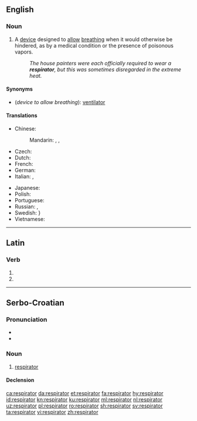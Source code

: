 ==English==

===Noun===
{{en-noun}}

# A [[device]] designed to [[allow]] [[breathe|breathing]] when it would otherwise be hindered, as by a medical condition or the presence of poisonous vapors.
#: ''The house painters were each officially required to wear a '''respirator''', but this was sometimes disregarded in the extreme heat.''

====Synonyms====
* (''device to allow breathing''): [[ventilator]]

====Translations====
{{trans-top|device to allow breathing}}
* Chinese:
*: Mandarin: {{t+|cmn|呼吸器|tr=hūxīqì|sc=Hani}}, {{t|cmn|呼吸機|sc=Hani}}, {{t|cmn|呼吸机|tr=hūxījī|sc=Hani}}
* Czech: {{t|cs|respirátor|m}}
* Dutch: {{t|nl|beademingsmachine|f}}
* French: {{t+|fr|respirateur|m}}
* German: {{t|de|Beatmungsgerät|n}}
* Italian: {{t+|it|respiratore|m}},  {{t|it|aeroforo|m}}
{{trans-mid}}
* Japanese: {{t|ja|人工呼吸器|tr=じんこうこきゅうき, jinkō kokyūki|sc=Jpan}}
* Polish: {{t+|pl|respirator|m}}
* Portuguese: {{t+|pt|respirador|m}}
* Russian: {{t+|ru|респиратор|m|tr=respirátor}}, {{t+|ru|вентиля́тор|m|sc=Cyrl}}
* Swedish: {{t+|sv|respirator}}}
* Vietnamese: {{t|vi|thông gió}}
{{trans-bottom}}

----

==Latin==

===Verb===
{{la-verb-form|respīrātor}}

# {{inflection of|respīrō||2|s|futr|pasv|impr|lang=la}}
# {{inflection of|respīrō||3|s|futr|pasv|impr|lang=la}}

----

==Serbo-Croatian==

===Pronunciation===
* {{IPA|/respǐraːtor/|lang=sh}}
* {{hyphenation|res|pi|ra|tor|lang=sh}}

===Noun===
{{sh-noun|g=m|head=respìrātor|r|респиратор|респѝра̄тор}}

# [[#English|respirator]]

====Declension====
{{sh-decl-noun
|respirator|respiratori
|respiratora|respiratora
|respiratoru|respiratorima
|respirator|respiratore
|respiratoru / respiratore|respiratori
|respiratoru|respiratorima
|respiratorom|respiratorima
}}

[[ca:respirator]]
[[da:respirator]]
[[et:respirator]]
[[fa:respirator]]
[[hy:respirator]]
[[id:respirator]]
[[kn:respirator]]
[[ku:respirator]]
[[ml:respirator]]
[[nl:respirator]]
[[uz:respirator]]
[[pl:respirator]]
[[ro:respirator]]
[[sh:respirator]]
[[sv:respirator]]
[[ta:respirator]]
[[vi:respirator]]
[[zh:respirator]]